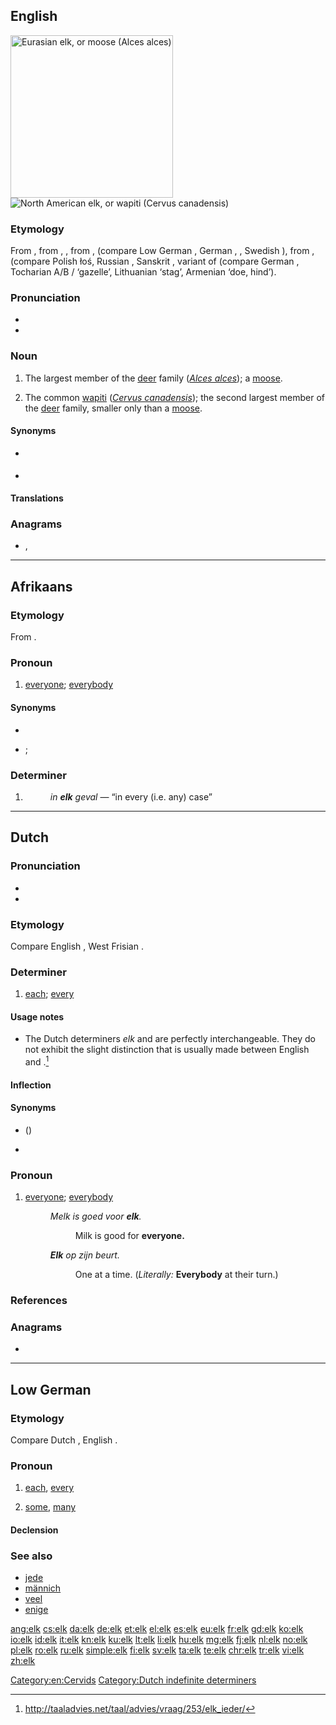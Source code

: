 {{also|Elk|-elk}}
==English==
{{wikipedia|lang=en}}
[[Image:Moose superior.jpg|260px|thumb|Eurasian elk, or moose (''Alces alces'')]]
[[Image:Cervus canadensis2006.jpg|thumb|North American elk, or wapiti (''Cervus canadensis'')]]

===Etymology===
From {{etyl|enm|en}} {{m|enm|*elk}}, from {{etyl|ang|en}} {{m|ang|eolc}}, {{m|ang|eolh||elk}}, from {{etyl|gem-pro|en}} {{m|gem-pro|*elhaz}}, {{m|gem-pro|*algiz||elk}} (compare Low German {{m|nds|Elk}}, German {{m|de|Elch}}, {{cog|no|elg}}, Swedish {{m|sv|älg}}), from {{etyl|ine-pro|en}} {{m|ine-pro|*h₁élḱis}}, {{m|ine-pro|*h₁ólḱis}} (compare Polish łoś, Russian {{m|ru|лось|tr=losʹ}}, Sanskrit {{m|sa|ऋष्य|tr=ṛśya||antelope}}, variant of {{m|ine-pro|*h₁elh₁én}} (compare German {{m|de|Elen}}, Tocharian A/B {{m|xto|yäl}}/{{m|txb|ylem}} ‘gazelle’, Lithuanian {{m|lt|élnis}} ‘stag’, Armenian {{m|hy|եղնիկ}} ‘doe, hind’).

===Pronunciation===
* {{IPA|/ɛlk/|lang=en}}
* {{audio|en-us-elk.ogg|Audio (US)|lang=en}}

===Noun===
{{en-noun|elk|elks}}

# {{lb|en|British}} The largest member of the [[deer]] family (''[[Alces alces]]''); a [[moose]].
# {{lb|en|North America}} The common [[wapiti]] (''[[Cervus canadensis]]''); the second largest member of the [[deer]] family, smaller only than a [[moose]].

====Synonyms====
* {{sense|Cervus candensis}} {{l|en|wapiti}}
* {{sense|Alces alces}} {{l|en|moose}}

====Translations====
{{trans-see|moose}}

{{trans-see|wapiti - ''Cervus canadensis''|wapiti}}

===Anagrams===
* {{l|en|lek}}, {{l|en|Lek}}

[[Category:en:Cervids]]

----

==Afrikaans==

===Etymology===
From {{inh|af|nl|elk}}.

===Pronoun===
{{head|af|pronoun}}

# {{lb|af|rather|_|rare|literary}} [[everyone]]; [[everybody]]

====Synonyms====
* {{l|af|elkeen}}
* {{l|af|ieder}}; {{l|af|iedereen}}

===Determiner===
{{head|af|determiner}}

# {{lb|af|in expressions only}} {{alternative form of|elke||every|lang=af}}
#: ''in '''elk''' geval'' — “in every (i.e. any) case”

----

==Dutch==

===Pronunciation===
* {{audio|Nl-elk.ogg|Audio|lang=nl}}
* {{rhymes|ɛlk|lang=nl}}

===Etymology===
Compare English {{m|en|each}}, West Frisian {{m|fy|elk}}.

===Determiner===
{{nl-det}}

# [[each]]; [[every]]

====Usage notes====
* The Dutch determiners ''elk'' and {{m|nl|ieder}} are perfectly interchangeable. They do not exhibit the slight distinction that is usually made between English {{m|en|each}} and {{m|en|every}}.<ref>http://taaladvies.net/taal/advies/vraag/253/elk_ieder/</ref>

====Inflection====
{{nl-decl-adj||-|part=-}}

====Synonyms====
* {{l|nl|al}} ({{l|nl|alle}})
* {{l|nl|ieder}}

===Pronoun===
{{head|nl|pronoun}}

# {{lb|nl|chiefly in expressions}} [[everyone]]; [[everybody]]
#: ''Melk is goed voor '''elk'''.''
#:: Milk is good for '''everyone.'''
#: '''''Elk''' op zijn beurt.''
#:: One at a time. (''Literally:'' '''Everybody''' at their turn.)

===References===
<references/>

===Anagrams===
* {{l|nl|lek}}

[[Category:Dutch indefinite determiners]]

----

==Low German==

===Etymology===
Compare Dutch {{m|nl|elk}}, English {{m|en|each}}.

===Pronoun===
{{head|nds|pronoun}}

# {{lb|nds|singular}} [[each]], [[every]]
# {{lb|nds|plural}} [[some]], [[many]]

====Declension====
{{nds-decl-männich|head=elk|elk|elk}}

===See also===
* [[jede]]
* [[männich]]
* [[veel]]
* [[enige]]

[[ang:elk]]
[[cs:elk]]
[[da:elk]]
[[de:elk]]
[[et:elk]]
[[el:elk]]
[[es:elk]]
[[eu:elk]]
[[fr:elk]]
[[gd:elk]]
[[ko:elk]]
[[io:elk]]
[[id:elk]]
[[it:elk]]
[[kn:elk]]
[[ku:elk]]
[[lt:elk]]
[[li:elk]]
[[hu:elk]]
[[mg:elk]]
[[fj:elk]]
[[nl:elk]]
[[no:elk]]
[[pl:elk]]
[[ro:elk]]
[[ru:elk]]
[[simple:elk]]
[[fi:elk]]
[[sv:elk]]
[[ta:elk]]
[[te:elk]]
[[chr:elk]]
[[tr:elk]]
[[vi:elk]]
[[zh:elk]]